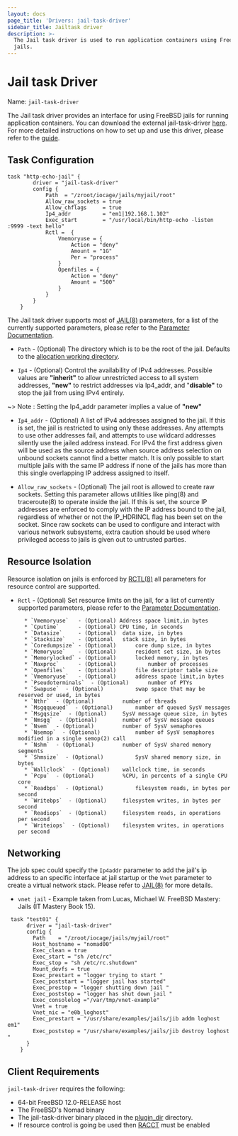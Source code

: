 ```yaml
---
layout: docs
page_title: 'Drivers: jail-task-driver'
sidebar_title: Jailtask driver
description: >-
  The Jail task driver is used to run application containers using FreeBSD
  jails.
---
```


# Jail task Driver

Name: `jail-task-driver`

The Jail task driver provides an interface for using FreeBSD jails for running application
containers. You can download the external jail-task-driver [here][jail-task-driver]. For more detailed instructions on how to set up and use this driver, please refer to the [guide][jail-task-guide].

## Task Configuration

```hcl
task "http-echo-jail" {
		driver = "jail-task-driver"
		config {
			Path  = "/zroot/iocage/jails/myjail/root"
			Allow_raw_sockets = true
			Allow_chflags     = true
			Ip4_addr          = "em1|192.168.1.102"
			Exec_start        = "/usr/local/bin/http-echo -listen :9999 -text hello"
			Rctl =  {
				Vmemoryuse = {
					Action = "deny"
					Amount = "1G"
					Per = "process"
				}
				Openfiles = {
					Action = "deny"
					Amount = "500"
				}
			}
		}
	}
```

The Jail task driver supports most of [JAIL(8)][jail(8)] parameters, for a list of the currently supported parameters, please refer to the [Parameter Documentation][parameter-doc].

- `Path` - (Optional) The directory which is to be the root of the jail.
  Defaults to the [allocation working directory].

- `Ip4` - (Optional) Control the availability of IPv4 addresses. Possible values are
  **"inherit"** to allow unrestricted access to all system addresses,
  **"new"** to restrict addresses via Ip4_addr, and "**disable"** to stop
  the jail from using IPv4 entirely.

~> Note : Setting the Ip4_addr parameter implies a value of **"new"**

- `Ip4_addr` - (Optional) A list of IPv4 addresses assigned to the jail. If this is set,
  the jail is restricted to using only these addresses. Any attempts to use other addresses fail,
  and attempts to use wildcard addresses silently use the jailed address instead. For
  IPv4 the first address given will be used as the source address when source address selection on
  unbound sockets cannot find a better match. It is only possible to start multiple jails with
  the same IP address if none of the jails has more than this
  single overlapping IP address assigned to itself.

- `Allow_raw_sockets` - (Optional) The jail root is allowed to create raw sockets. Setting
  this parameter allows utilities like ping(8) and traceroute(8) to operate inside the jail.
  If this is set, the source IP addresses are enforced to comply with the IP address bound to the jail,
  regardless of whether or not the IP_HDRINCL flag has been set on the socket.
  Since raw sockets can be used to configure and interact with various network subsystems, extra caution
  should be used where privileged access to jails is given out to untrusted parties.

## Resource Isolation

Resource isolation on jails is enforced by [RCTL(8)][rctl-doc] all parameters for resource control
are supported.

- `Rctl` - (Optional) Set resource limits on the jail, for a list of currently supported parameters, please refer to the [Parameter Documentation][parameter-doc].

      	* `Vmemoryuse`   - (Optional) Address space limit,in bytes
      	* `Cputime`      - (Optional) CPU time, in seconds
      	* `Datasize`     - (Optional)  data	size, in bytes
      	* `Stacksize`    - (Optional   stack size, in bytes
      	* `Coredumpsize` - (Optional)	   core	dump size, in bytes
      	* `Memoryuse`    - (Optional)	   resident set size, in bytes
      	* `Memorylocked` - (Optional)	   locked memory, in bytes
      	* `Maxproc`      - (Optional)		   number of processes
      	* `Openfiles`    - (Optional)	   file	descriptor table size
      	* `Vmemoryuse`   - (Optional) 	   address space limit,in bytes
      	* `Pseudoterminals`  - (Optional)	   number of PTYs
      	* `Swapuse`  - (Optional)		   swap	space that may be reserved or used, in bytes
      	* `Nthr`  - (Optional)		   number of threads
      	* `Msgqqueued`  - (Optional) 	   number of queued SysV messages
      	* `Msgqsize`  - (Optional)	   SysV	message	queue size, in bytes
      	* `Nmsgq`  - (Optional)		   number of SysV message queues
      	* `Nsem`  - (Optional)		   number of SysV semaphores
      	* `Nsemop`  - (Optional)		   number of SysV semaphores modified in a single semop(2) call
      	* `Nshm`  - (Optional)		   number of SysV shared memory	segments
      	* `Shmsize`  - (Optional)		   SysV	shared memory size, in bytes
      	* `Wallclock`  - (Optional)	   wallclock time, in seconds
      	* `Pcpu`  - (Optional)		   %CPU, in percents of	a single CPU core
      	* `Readbps`  - (Optional)		   filesystem reads, in	bytes per second
      	* `Writebps`  - (Optional)	   filesystem writes, in bytes per second
      	* `Readiops`  - (Optional)	   filesystem reads, in	operations per second
      	* `Writeiops`  - (Optional)	   filesystem writes, in operations per	second

## Networking

The job spec could specify the `Ip4addr` parameter to add the jail's ip address to an specific interface at jail
startup or the `Vnet` parameter to create a virtual network stack. Please refer to [JAIL(8)][jail(8)] for more details.

- `vnet jail` - Example taken from Lucas, Michael W. FreeBSD Mastery: Jails (IT Mastery Book 15).

```hcl
 task "test01" {
      driver = "jail-task-driver"
      config {
		Path    = "/zroot/iocage/jails/myjail/root"
		Host_hostname = "nomad00"
		Exec_clean = true
		Exec_start = "sh /etc/rc"
		Exec_stop = "sh /etc/rc.shutdown"
		Mount_devfs = true
		Exec_prestart = "logger trying to start "
		Exec_poststart = "logger jail has started"
		Exec_prestop = "logger shutting down jail "
		Exec_poststop = "logger has shut down jail "
		Exec_consolelog ="/var/tmp/vnet-example"
		Vnet = true
		Vnet_nic = "e0b_loghost"
		Exec_prestart = "/usr/share/examples/jails/jib addm loghost em1"
		Exec_poststop = "/usr/share/examples/jails/jib destroy loghost "
      }
    }
```

## Client Requirements

`jail-task-driver` requires the following:

- 64-bit FreeBSD 12.0-RELEASE host
- The FreeBSD's Nomad binary
- The jail-task-driver binary placed in the [plugin_dir][plugin_dir] directory.
- If resource control is going be used then [RACCT][racct-doc] must be enabled

[jail-task-driver]: https://github.com/cneira/jail-task-driver/releases
[jail-task-guide]: https://github.com/cneira/jail-task-driver#installation
[jail(8)]: https://www.freebsd.org/cgi/man.cgi?jail(8)
[racct-doc]: https://www.freebsd.org/doc/handbook/security-resourcelimits.html
[rctl-doc]: https://www.freebsd.org/doc/handbook/security-resourcelimits.html
[parameter-doc]: https://github.com/cneira/jail-task-driver/blob/master/Parameters.md
[plugin_dir]: /docs/configuration#plugin_dir
[allocation working directory]: /docs/runtime/environment 'Task Directories'
